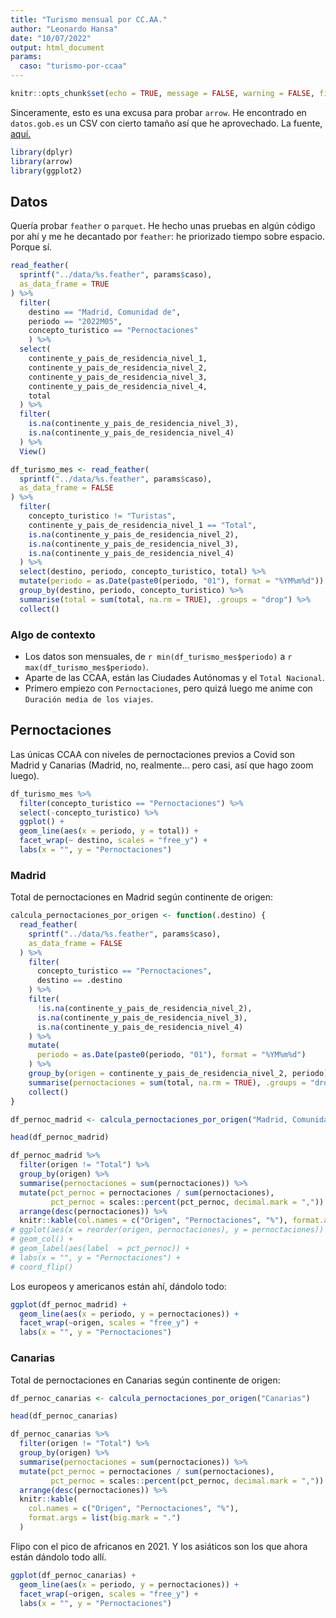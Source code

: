 ---
title: "Turismo mensual por CC.AA."
author: "Leonardo Hansa"
date: "10/07/2022"
output: html_document
params:
  caso: "turismo-por-ccaa"
---

```{r setup, include=FALSE}
knitr::opts_chunk$set(echo = TRUE, message = FALSE, warning = FALSE, fig.width = 7, fig.height = 12)
```

Sinceramente, esto es una excusa para probar `arrow`. He encontrado en `datos.gob.es` un CSV con cierto tamaño así que he aprovechado. La fuente, [aquí.](https://datos.gob.es/es/catalogo/ea0010587-numero-de-turistas-pernoctaciones-y-duracion-media-por-ccaa-de-destino-desglosados-por-continente-y-pais-de-residencia-identificador-api-52046)

```{r libs}
library(dplyr)
library(arrow)
library(ggplot2)
```

## Datos

Quería probar `feather` o `parquet`. He hecho unas pruebas en algún código por ahí y me he decantado por `feather`: he priorizado tiempo sobre espacio. Porque sí.  

```{r checks-totales-feos, echo=FALSE, eval=FALSE}
read_feather(
  sprintf("../data/%s.feather", params$caso), 
  as_data_frame = TRUE
) %>% 
  filter(
    destino == "Madrid, Comunidad de", 
    periodo == "2022M05", 
    concepto_turistico == "Pernoctaciones"
    ) %>% 
  select(
    continente_y_pais_de_residencia_nivel_1,
    continente_y_pais_de_residencia_nivel_2,
    continente_y_pais_de_residencia_nivel_3,
    continente_y_pais_de_residencia_nivel_4,
    total
  ) %>%
  filter(
    is.na(continente_y_pais_de_residencia_nivel_3),
    is.na(continente_y_pais_de_residencia_nivel_4)
  ) %>% 
  View()
```


```{r lectura}
df_turismo_mes <- read_feather(
  sprintf("../data/%s.feather", params$caso), 
  as_data_frame = FALSE
) %>% 
  filter(
    concepto_turistico != "Turistas", 
    continente_y_pais_de_residencia_nivel_1 == "Total",
    is.na(continente_y_pais_de_residencia_nivel_2),
    is.na(continente_y_pais_de_residencia_nivel_3),
    is.na(continente_y_pais_de_residencia_nivel_4)
  ) %>%
  select(destino, periodo, concepto_turistico, total) %>% 
  mutate(periodo = as.Date(paste0(periodo, "01"), format = "%YM%m%d")) %>% 
  group_by(destino, periodo, concepto_turistico) %>% 
  summarise(total = sum(total, na.rm = TRUE), .groups = "drop") %>% 
  collect()
```

### Algo de contexto

- Los datos son mensuales, de `r min(df_turismo_mes$periodo)` a `r max(df_turismo_mes$periodo)`.
- Aparte de las CCAA, están las Ciudades Autónomas y el `Total Nacional`.
- Primero empiezo con `Pernoctaciones`, pero quizá luego me anime con `Duración media de los viajes`.

## Pernoctaciones

Las únicas CCAA con niveles de pernoctaciones previos a Covid son Madrid y Canarias (Madrid, no, realmente... pero casi, así que hago zoom luego).

```{r wrap-pernoctaciones-ccaa}
df_turismo_mes %>% 
  filter(concepto_turistico == "Pernoctaciones") %>% 
  select(-concepto_turistico) %>% 
  ggplot() + 
  geom_line(aes(x = periodo, y = total)) + 
  facet_wrap(~ destino, scales = "free_y") + 
  labs(x = "", y = "Pernoctaciones")
```


### Madrid

Total de pernoctaciones en Madrid según continente de origen:

```{r pernoc-madrid}
calcula_pernoctaciones_por_origen <- function(.destino) {
  read_feather(
    sprintf("../data/%s.feather", params$caso), 
    as_data_frame = FALSE
  ) %>%
    filter(
      concepto_turistico == "Pernoctaciones", 
      destino == .destino
    ) %>% 
    filter(
      !is.na(continente_y_pais_de_residencia_nivel_2),
      is.na(continente_y_pais_de_residencia_nivel_3),
      is.na(continente_y_pais_de_residencia_nivel_4)
    ) %>% 
    mutate(
      periodo = as.Date(paste0(periodo, "01"), format = "%YM%m%d")
    ) %>% 
    group_by(origen = continente_y_pais_de_residencia_nivel_2, periodo) %>% 
    summarise(pernoctaciones = sum(total, na.rm = TRUE), .groups = "drop") %>% 
    collect()
}

df_pernoc_madrid <- calcula_pernoctaciones_por_origen("Madrid, Comunidad de")

head(df_pernoc_madrid)
```

```{r pernoc-madrid-por-cont}
df_pernoc_madrid %>% 
  filter(origen != "Total") %>% 
  group_by(origen) %>% 
  summarise(pernoctaciones = sum(pernoctaciones)) %>% 
  mutate(pct_pernoc = pernoctaciones / sum(pernoctaciones), 
         pct_pernoc = scales::percent(pct_pernoc, decimal.mark = ",")) %>% 
  arrange(desc(pernoctaciones)) %>% 
  knitr::kable(col.names = c("Origen", "Pernoctaciones", "%"), format.args = list(big.mark = "."))
# ggplot(aes(x = reorder(origen, pernoctaciones), y = pernoctaciones)) + 
# geom_col() + 
# geom_label(aes(label  = pct_pernoc)) + 
# labs(x = "", y = "Pernoctaciones") + 
# coord_flip() 
```

Los europeos y americanos están ahí, dándolo todo:

```{r pernoc-madrid-2}
ggplot(df_pernoc_madrid) + 
  geom_line(aes(x = periodo, y = pernoctaciones)) + 
  facet_wrap(~origen, scales = "free_y") + 
  labs(x = "", y = "Pernoctaciones")
```

### Canarias

Total de pernoctaciones en Canarias según continente de origen:

```{r pernoc-canarias}
df_pernoc_canarias <- calcula_pernoctaciones_por_origen("Canarias")

head(df_pernoc_canarias)
```

```{r pernoc-canarias-por-cont}
df_pernoc_canarias %>% 
  filter(origen != "Total") %>% 
  group_by(origen) %>% 
  summarise(pernoctaciones = sum(pernoctaciones)) %>% 
  mutate(pct_pernoc = pernoctaciones / sum(pernoctaciones), 
         pct_pernoc = scales::percent(pct_pernoc, decimal.mark = ",")) %>% 
  arrange(desc(pernoctaciones)) %>% 
  knitr::kable(
    col.names = c("Origen", "Pernoctaciones", "%"), 
    format.args = list(big.mark = ".")
  )
```

Flipo con el pico de africanos en 2021. Y los asiáticos son los que ahora están dándolo todo allí. 

```{r pernoc-canarias-2}
ggplot(df_pernoc_canarias) + 
  geom_line(aes(x = periodo, y = pernoctaciones)) + 
  facet_wrap(~origen, scales = "free_y") + 
  labs(x = "", y = "Pernoctaciones")
```
